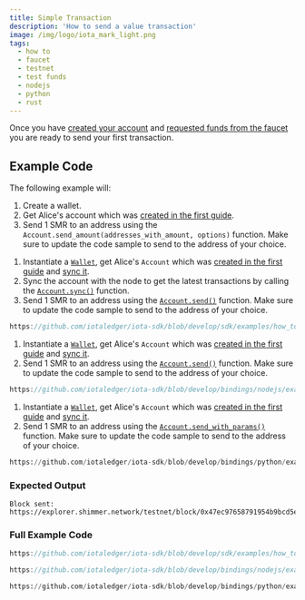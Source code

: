 ```yaml
---
title: Simple Transaction
description: 'How to send a value transaction'
image: /img/logo/iota_mark_light.png
tags:
  - how to
  - faucet
  - testnet
  - test funds
  - nodejs
  - python
  - rust
---
```



Once you have [created your account](../accounts-and-addresses/create-account.mdx) and
[requested funds from the faucet](./request-funds.mdx) you are ready to send your first
transaction.

<TipFaucet />

## Example Code

The following example will:

1. Create a wallet.
2. Get Alice's account which was [created in the first guide](../accounts-and-addresses/create-account.mdx).
3. Send 1 SMR to an address using the `Account.send_amount(addresses_with_amount, options)` function. Make sure to update the code sample to send to the address of your choice.

<Tabs groupId="language" queryString>
<TabItem value="rust" label="Rust">

1. Instantiate a [`Wallet`](https://docs.rs/iota-sdk/latest/iota_sdk/wallet/core/struct.Wallet.html), get Alice's `Account` which was
   [created in the first guide](../accounts-and-addresses/create-account.mdx) and [sync it](../accounts-and-addresses/check-balance.mdx).
2. Sync the account with the node to get the latest transactions by calling the [`Account.sync()`](https://docs.rs/iota-sdk/latest/iota_sdk/wallet/account/struct.Account.html#method.sync)
   function.
3. Send 1 SMR to an address using the [`Account.send()`](https://docs.rs/iota-sdk/latest/iota_sdk/wallet/account/struct.Account.html#method.send) function.
   Make sure to update the code sample to send to the address of your choice.

<div className={'hide-code-block-extras'}>

```rust reference
https://github.com/iotaledger/iota-sdk/blob/develop/sdk/examples/how_tos/simple_transaction/simple_transaction.rs#L45
```

</div>

</TabItem>
<TabItem value="typescript-node" label="Typescript (Node.js)">

1. Instantiate a [`Wallet`](https://docs.rs/iota-sdk/latest/iota_sdk/wallet/core/struct.Wallet.html), get Alice's `Account` which was
   [created in the first guide](../accounts-and-addresses/create-account.mdx) and [sync it](../accounts-and-addresses/check-balance.mdx).
2. Send 1 SMR to an address using the [`Account.send()`](../../references/nodejs/classes/Account.md#send) function.
   Make sure to update the code sample to send to the address of your choice.

<div className={'hide-code-block-extras'}>

```typescript reference
https://github.com/iotaledger/iota-sdk/blob/develop/bindings/nodejs/examples/how_tos/simple_transaction/simple-transaction.ts#L44
```

</div>

</TabItem>
<TabItem value="python" label="Python">

1. Instantiate a [`Wallet`](https://docs.rs/iota-sdk/latest/iota_sdk/wallet/core/struct.Wallet.html), get Alice's `Account` which was
   [created in the first guide](../accounts-and-addresses/create-account.mdx) and [sync it](../accounts-and-addresses/check-balance.mdx).
2. Send 1 SMR to an address using the [`Account.send_with_params()`](../../references/python/iota_sdk/wallet/account.md#send_with_params) function.
   Make sure to update the code sample to send to the address of your choice.

<div className={'hide-code-block-extras'}>

```python reference
https://github.com/iotaledger/iota-sdk/blob/develop/bindings/python/examples/how_tos/simple_transaction/simple_transaction.py#L23-L28
```

</div>

</TabItem>
</Tabs>

### Expected Output

```plaintext
Block sent: https://explorer.shimmer.network/testnet/block/0x47ec97658791954b9bcd5e47e6791396e3f340b82e81fe2cc7218f52ebec3804
```

### Full Example Code

<Tabs groupId="language" queryString>
<TabItem value="rust" label="Rust">

```rust reference
https://github.com/iotaledger/iota-sdk/blob/develop/sdk/examples/how_tos/simple_transaction/simple_transaction.rs
```

</TabItem>
<TabItem value="typescript-node" label="Typescript (Node.js)">

```typescript reference
https://github.com/iotaledger/iota-sdk/blob/develop/bindings/nodejs/examples/how_tos/simple_transaction/simple-transaction.ts
```

</TabItem>
<TabItem value="python" label="Python">

```python reference
https://github.com/iotaledger/iota-sdk/blob/develop/bindings/python/examples/how_tos/simple_transaction/simple_transaction.py
```

</TabItem>
</Tabs>
